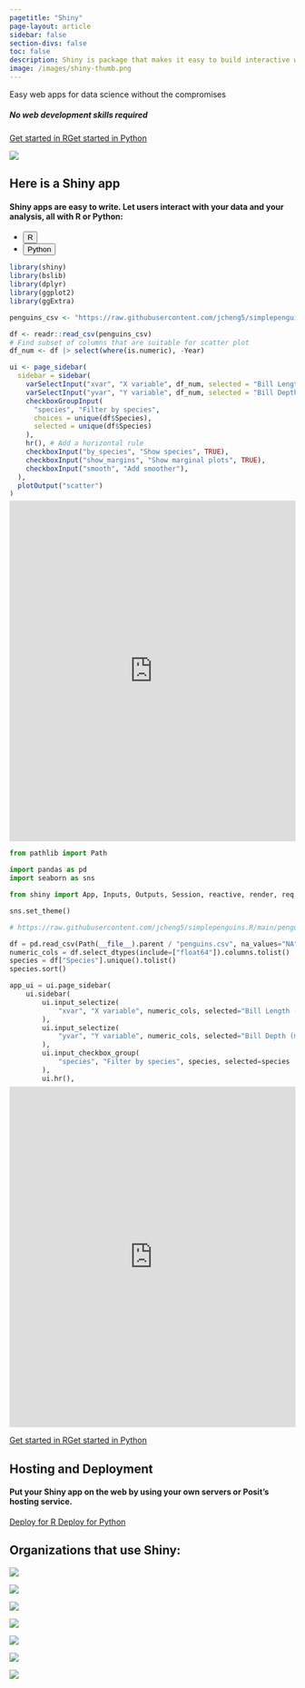 ```yaml
---
pagetitle: "Shiny"
page-layout: article
sidebar: false
section-divs: false
toc: false
description: Shiny is package that makes it easy to build interactive web apps straight from R & Python.
image: /images/shiny-thumb.png
---
```


::: {.text-center .column-screen-inset style="z-index:999;max-width: 1220px;margin: auto;"}

<div class="gradient-text display-4 fw-bolder pb-4">Easy web apps for data science without the compromises</div>


##### No web development skills required

:::

::: {.d-grid .d-md-block .pt-5 .text-center style="z-index:999;"}

<a href="r/getstarted" class="btn btn-dark m-2 px-5">Get started in R</a><a href="https://shyr-test-center.netlify.app/py/" class="btn btn-dark m-2 px-5">Get started in Python</a>

:::


:::{.column-screen .hero-image}
<p class="mb-0">
![](images/hero-plot-blue.svg){.mb-0}
</p>
:::

::: {.column-screen .bg-gray .mb-0 .px-3 .px-md-5 }

::: {.pt-5 .pb-5 .mx-auto style="max-width:1100px;"}

# Here is a Shiny app

#### Shiny apps are easy to write. Let users interact with your data and your analysis, all with R or Python:

<ul class="nav nav-tabs mt-5" id="hello-shiny-tab" role="tablist">

  <li class="nav-item" role="presentation">
    <button class="nav-link active px-5" id="r-tab" data-bs-toggle="tab" data-bs-target="#r" type="button" role="tab" aria-controls="r" aria-selected="true">R</button>
  </li>
  <li class="nav-item" role="presentation">
    <button class="nav-link px-4" id="python-tab" data-bs-toggle="tab" data-bs-target="#python" type="button" role="tab" aria-controls="python" aria-selected="false">Python</button>
  </li>

</ul>


<div class="tab-content bg-white p-0" id="hello-shiny-tabcontent">

<div class="tab-pane fade show active" id="r" role="tabpanel" aria-labelledby="r-tab">

::: {.grid .bg-white .pt-4 .px-0}
::: {.g-col-12 .mx-3}


```r { .panel-tabset filename="app.R" style="max-height:410px;overflow:scroll;margin-bottom: 0.5rem;"}
library(shiny)
library(bslib)
library(dplyr)
library(ggplot2)
library(ggExtra)

penguins_csv <- "https://raw.githubusercontent.com/jcheng5/simplepenguins.R/main/penguins.csv"

df <- readr::read_csv(penguins_csv)
# Find subset of columns that are suitable for scatter plot
df_num <- df |> select(where(is.numeric), -Year)

ui <- page_sidebar(
  sidebar = sidebar(
    varSelectInput("xvar", "X variable", df_num, selected = "Bill Length (mm)"),
    varSelectInput("yvar", "Y variable", df_num, selected = "Bill Depth (mm)"),
    checkboxGroupInput(
      "species", "Filter by species",
      choices = unique(df$Species), 
      selected = unique(df$Species)
    ),
    hr(), # Add a horizontal rule
    checkboxInput("by_species", "Show species", TRUE),
    checkboxInput("show_margins", "Show marginal plots", TRUE),
    checkboxInput("smooth", "Add smoother"),
  ),
  plotOutput("scatter")
)

server <- function(input, output, session) {
  subsetted <- reactive({
    req(input$species)
    df |> filter(Species %in% input$species)
  })

  output$scatter <- renderPlot({
    p <- ggplot(subsetted(), aes(!!input$xvar, !!input$yvar)) + list(
      theme(legend.position = "bottom"),
      if (input$by_species) aes(color = Species),
      geom_point(),
      if (input$smooth) geom_smooth()
    )

    if (input$show_margins) {
      margin_type <- if (input$by_species) "density" else "histogram"
      p <- ggExtra::ggMarginal(p, type = margin_type, margins = "both",
        size = 8, groupColour = input$by_species, groupFill = input$by_species)
    }

    p
  }, res = 100)
}

shinyApp(ui, server)
```
:::

::: {.hello-output .g-col-12}
<iframe
  src="https://gallery.shinyapps.io/simplepenguins/"
  frameborder="0"
  width="100%"
  height="600"
  class="mb-0"
></iframe>
:::
:::

</div>

<div class="tab-pane fade" id="python" role="tabpanel" aria-labelledby="python-tab">

::: {.grid .bg-white .pt-4}
::: {.g-col-12 .px-3}
```python {filename="app.py" style="max-height:410px;overflow:scroll;margin-bottom: 0.5rem;"}
from pathlib import Path

import pandas as pd
import seaborn as sns

from shiny import App, Inputs, Outputs, Session, reactive, render, req, ui

sns.set_theme()

# https://raw.githubusercontent.com/jcheng5/simplepenguins.R/main/penguins.csv

df = pd.read_csv(Path(__file__).parent / "penguins.csv", na_values="NA")
numeric_cols = df.select_dtypes(include=["float64"]).columns.tolist()
species = df["Species"].unique().tolist()
species.sort()

app_ui = ui.page_sidebar(
    ui.sidebar(
        ui.input_selectize(
            "xvar", "X variable", numeric_cols, selected="Bill Length (mm)"
        ),
        ui.input_selectize(
            "yvar", "Y variable", numeric_cols, selected="Bill Depth (mm)"
        ),
        ui.input_checkbox_group(
            "species", "Filter by species", species, selected=species
        ),
        ui.hr(),
        ui.input_switch("by_species", "Show species", value=True),
        ui.input_switch("show_margins", "Show marginal plots", value=True),
    ),
    ui.card(
        ui.output_plot("scatter"),
    ),
)


def server(input: Inputs, output: Outputs, session: Session):
    @reactive.Calc
    def filtered_df() -> pd.DataFrame:
        """Returns a Pandas data frame that includes only the desired rows"""

        # This calculation "req"uires that at least one species is selected
        req(len(input.species()) > 0)

        # Filter the rows so we only include the desired species
        return df[df["Species"].isin(input.species())]

    @output
    @render.plot
    def scatter():
        """Generates a plot for Shiny to display to the user"""

        # The plotting function to use depends on whether margins are desired
        plotfunc = sns.jointplot if input.show_margins() else sns.scatterplot

        plotfunc(
            data=filtered_df(),
            x=input.xvar(),
            y=input.yvar(),
            hue="Species" if input.by_species() else None,
            hue_order=species,
            legend=False,
        )


app = App(app_ui, server)
```
:::

::: {.hello-output .g-col-12}
<iframe
  src="https://gallery.shinyapps.io/simplepenguinspy/"
  frameborder="0"
  width="100%"
  height="600"
  class="mb-0"
></iframe>

:::
:::


</div>
</div>

:::

::: {.d-grid .d-md-block .pb-5 .text-center}

<a href="r/getstarted" class="btn btn-dark m-2 px-5">Get started in R</a><a href="https://shyr-test-center.netlify.app/py/" class="btn btn-dark m-2 px-5">Get started in Python</a>

:::
:::

:::: {.column-screen .text-center .bg-dark-blue .py-5}

## Hosting and Deployment {.text-white}

#### Put your Shiny app on the web by using your own servers or Posit's hosting service.{.mt-0}

::: {.pt-4 .pb-2 .mt-2}
<a href="r/deploy" class="btn btn-link text-white m-2 text-decoration-none">Deploy for R <i class="bi bi-chevron-right"></i></a><a href="https://shyr-test-center.netlify.app/py/docs/deploy.html" target="_blank" class="btn btn-link text-white m-2 text-decoration-none">Deploy for Python <i class="bi bi-chevron-right"></i></a>
:::

::::


:::: {.column-screen-inset .pt-5 }

## Organizations that use Shiny: {.text-center}

::: {.grid .text-center .mx-auto .pt-4 .mt-2 style="grid-template-columns: repeat(auto-fit, minmax(80px, 1fr));justify-content:center;align-items: center;max-width: 1300px;"}

![](images/pfizer.png){.px-2 .px-md-3}

![](images/oxford.svg){.px-3 .px-md-4}

![](images/janssen.svg){.px-1 .px-md-2}

![](images/stack-overflow.svg)

![](images/jnj.png){.px-1 .px-md-2}

![](images/harvard-medical.svg){.px-1 .px-md-2}

![](images/astra.png)
:::
::::
